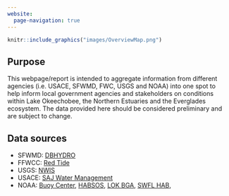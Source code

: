 ```yaml
---
website:
  page-navigation: true
---
```


::: {.grid}

::: {.g-col-5}

```r
knitr::include_graphics("images/OverviewMap.png")
```

:::

::: {.g-col-7}
## Purpose

This webpage/report is intended to aggregate information from different agencies (i.e. USACE, SFWMD, FWC, USGS and NOAA) into one spot to help inform local government agencies and stakeholders on conditions within Lake Okeechobee, the Northern Estuaries and the Everglades ecosystem. The data provided here should be considered preliminary and are subject to change.

## Data sources

* SFWMD: [DBHYDRO](https://my.sfwmd.gov/dbhydroplsql/show_dbkey_info.main_menu)
* FFWCC: [Red Tide](https://myfwc.com/research/redtide/statewide/)
* USGS: [NWIS](https://waterdata.usgs.gov/nwis)
* USACE: [SAJ Water Management](https://w3.saj.usace.army.mil/h2o/reports.htm)
* NOAA: [Buoy Center](https://www.ndbc.noaa.gov/), [HABSOS](https://habsos.noaa.gov/), [LOK BGA](https://coastalscience.noaa.gov/science-areas/habs/hab-monitoring-system/cyanobacteria-algal-bloom-satellite-lake-okeechobee-fl/), [SWFL HAB](https://coastalscience.noaa.gov/science-areas/habs/hab-monitoring-system/algal-blooms-from-satellite-southwest-florida/), 

<!-- https://coastalscience.noaa.gov/science-areas/habs/hab-forecasts/gulf-of-mexico/florida-intensification-forecast/ -->

:::

::: 

<!-- ## System Snapshot -->

<!-- Include a green/red light (below/above regulation schedule) map for each area?  -->


